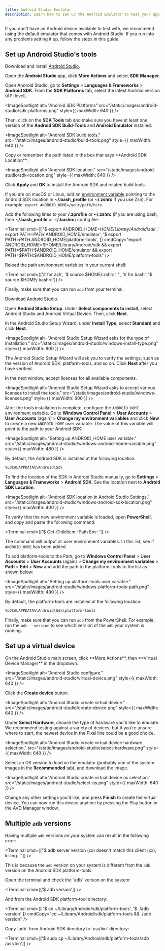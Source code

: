 ```yaml
---
title: Android Studio Emulator
description: Learn how to set up the Android Emulator to test your app on a virtual Android device.
---
```



If you don't have an Android device available to test with, we recommend using the default emulator that comes with Android Studio. If you run into any problems setting it up, follow the steps in this guide.

## Set up Android Studio's tools

<Tabs>

<Tab label="macOS">

<Step label="1">

Download and install [Android Studio](https://developer.android.com/studio).

</Step>

<Step label="2">

Open the **Android Studio** app, click **More Actions** and select **SDK Manager**.

</Step>

<Step label="3">

Open Android Studio, go to **Settings** &gt; **Languages & Frameworks** &gt; **Android SDK**. From the **SDK Platforms** tab, select the latest Android version (API level).

<ImageSpotlight
  alt="Android SDK Platforms"
  src="/static/images/android-studio/sdk-platforms.png"
  style={{ maxWidth: 640 }}
/>

Then, click on the **SDK Tools** tab and make sure you have at least one version of the **Android SDK Build-Tools** and **Android Emulator** installed.

<ImageSpotlight
  alt="Android SDK build tools."
  src="/static/images/android-studio/build-tools.png"
  style={{ maxWidth: 640 }}
/>
</Step>

<Step label="4">
Copy or remember the path listed in the box that says **Android SDK Location**.

<ImageSpotlight
  alt="Android SDK location."
  src="/static/images/android-studio/sdk-location.png"
  style={{ maxWidth: 640 }}
/>
</Step>

<Step label="5">

Click **Apply** and **OK** to install the Android SDK and related build tools.

</Step>

<Step label="6">

If you are on macOS or Linux, add an [environment variable](https://developer.android.com/studio/command-line/variables#envar) pointing to the Android SDK location in **~/.bash_profile** (or **~/.zshrc** if you use Zsh). For example: `export ANDROID_HOME=/your/path/here`.

Add the following lines to your **/.zprofile** or **~/.zshrc** (if you are using bash, then **~/.bash_profile** or **~/.bashrc**) config file:

<Terminal
  cmd={[
    '$ export ANDROID_HOME=$HOME/Library/Android/sdk',
    '$ export PATH=$PATH:$ANDROID_HOME/emulator',
    '$ export PATH=$PATH:$ANDROID_HOME/platform-tools',
  ]}
  cmdCopy="export ANDROID_HOME=$HOME/Library/Android/sdk && export PATH=$PATH:$ANDROID_HOME/emulator && export PATH=$PATH:$ANDROID_HOME/platform-tools"
/>

</Step>

<Step label="7">

Reload the path environment variables in your current shell:

<Terminal
  cmd={['# for zsh', '$ source $HOME/.zshrc', '', '# for bash', '$ source $HOME/.bashrc']}
/>

</Step>

<Step label="8">

Finally, make sure that you can run `adb` from your terminal.

</Step>

</Tab>

<Tab label="Windows">

<Step label="1">

Download [Android Studio](https://developer.android.com/studio).

</Step>

<Step label="2">

Open **Android Studio Setup**. Under **Select components to install**, select Android Studio and Android Virtual Device. Then, click **Next**.

</Step>

<Step label="3">

In the Android Studio Setup Wizard, under **Install Type**, select **Standard** and click **Next**.

<ImageSpotlight
  alt="Android Studio Setup Wizard asks for the type of installation."
  src="/static/images/android-studio/windows-install-type.png"
  style={{ maxWidth: 600 }}
/>

</Step>

<Step label="4">

The Android Studio Setup Wizard will ask you to verify the settings, such as the version of Android SDK, platform-tools, and so on. Click **Next** after you have verified.

</Step>

<Step label="5">

In the next window, accept licenses for all available components.

<ImageSpotlight
  alt="Android Studio Setup Wizard asks to accept various licenses to install the tools."
  src="/static/images/android-studio/windows-licenses.png"
  style={{ maxWidth: 600 }}
/>

</Step>

<Step label="6">

After the tools installation is complete, configure the `ANDROID_HOME` environment variable. Go to **Windows Control Panel** > **User Accounts** > **User Accounts** (again) > **Change my environment variables** and click **New** to create a new `ANDROID_HOME` user variable. The value of this variable will point to the path to your Android SDK:

<ImageSpotlight
  alt="Setting up ANDROID_HOME user variable."
  src="/static/images/android-studio/windows-android-home-variable.png"
  style={{ maxWidth: 480 }}
/>

<Collapsible summary="How to find installed SDK location">

By default, the Android SDK is installed at the following location:

```bash
%LOCALAPPDATA%\Android\Sdk
```

To find the location of the SDK in Android Studio manually, go to **Settings** > **Languages & Frameworks** > **Android SDK**. See the location next to **Android SDK Location**.

<ImageSpotlight
  alt="Android SDK location in Android Studio Settings."
  src="/static/images/android-studio/windows-android-sdk-location.png"
  style={{ maxWidth: 400 }}
/>

</Collapsible>

</Step>

<Step label="7">

To verify that the new environment variable is loaded, open **PowerShell**, and copy and paste the following command:

<Terminal cmd={['$ Get-ChildItem -Path Env: ']} />

The command will output all user environment variables. In this list, see if `ANDROID_HOME` has been added.

</Step>

<Step label="8">

To add platform-tools to the Path, go to **Windows Control Panel** > **User Accounts** > **User Accounts** (again) > **Change my environment variables** > **Path** > **Edit** > **New** and add the path to the platform-tools to the list as shown below:

<ImageSpotlight
  alt="Setting up platform-tools user variable."
  src="/static/images/android-studio/windows-platform-tools-path.png"
  style={{ maxWidth: 480 }}
/>

<Collapsible summary="How to find installed platform-tools location">

By default, the platform-tools are installed at the following location:

```bash
%LOCALAPPDATA%\Android\Sdk\platform-tools
```

</Collapsible>

</Step>

<Step label="9">

Finally, make sure that you can run `adb` from the PowerShell. For example, run the `adb --version` to see which version of the `adb` your system is running.

</Step>

</Tab>

</Tabs>

## Set up a virtual device

<Step label="1">
On the Android Studio main screen, click **More Actions**, then **Virtual Device Manager** in the dropdown.

<ImageSpotlight
  alt="Android Studio configure."
  src="/static/images/android-studio/virtual-device.png"
  style={{ maxWidth: 640 }}
/>

</Step>

<Step label="2">

Click the **Create device** button.

<ImageSpotlight
  alt="Android Studio create virtual device."
  src="/static/images/android-studio/create-device.png"
  style={{ maxWidth: 640 }}
/>

</Step>

<Step label="3">

Under **Select Hardware**, choose the type of hardware you'd like to emulate. We recommend testing against a variety of devices, but if you're unsure where to start, the newest device in the Pixel line could be a good choice.

<ImageSpotlight
  alt="Android Studio create virtual device hardware selection."
  src="/static/images/android-studio/select-hardware.png"
  style={{ maxWidth: 640 }}
/>

</Step>

<Step label="4">

Select an OS version to load on the emulator (probably one of the system images in the **Recommended** tab), and download the image.

<ImageSpotlight
  alt="Android Studio create virtual device os selection."
  src="/static/images/android-studio/select-os.png"
  style={{ maxWidth: 640 }}
/>

</Step>

<Step label="5">

Change any other settings you'd like, and press **Finish** to create the virtual device. You can now run this device anytime by pressing the Play button in the AVD Manager window.

</Step>

## Multiple `adb` versions

Having multiple `adb` versions on your system can result in the following error:

<Terminal cmd={["$ adb server version (xx) doesn't match this client (xx); killing..."]} />

This is because the `adb` version on your system is different from the `adb` version on the Android SDK platform-tools.

<Step label="1">
Open the terminal and check the `adb` version on the system:

<Terminal cmd={['$ adb version']} />
</Step>

<Step label="2">
And from the Android SDK platform-tool directory:

<Terminal cmd={[
  '$ cd ~/Library/Android/sdk/platform-tools',
  '$ ./adb version'
]} cmdCopy="cd ~/Library/Android/sdk/platform-tools && ./adb version" />
</Step>

<Step label="3">
Copy `adb` from Android SDK directory to `usr/bin` directory:

<Terminal cmd={['$ sudo cp ~/Library/Android/sdk/platform-tools/adb /usr/bin']} />
</Step>
